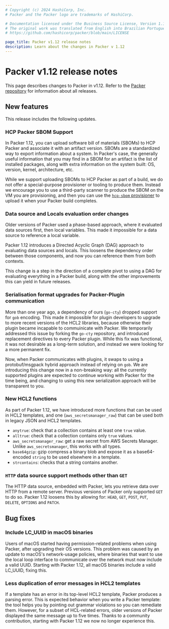 ```yaml
---
# Copyright (c) 2024 HashiCorp, Inc.
# Packer and the Packer logo are trademarks of HashiCorp.

# Documentation licensed under the Business Source License, Version 1.1.
# The original work was translated from English into Brazilian Portuguese.
# https://github.com/hashicorp/packer/blob/main/LICENSE

page_title: Packer v1.12 release notes
description: Learn about the changes in Packer v 1.12
---
```


# Packer v1.12 release notes

This page describes changes to Packer in v1.12. Refer to the [Packer repository](https://github.com/hashicorp/packer/releases) for information about all releases.

## New features

This release includes the following updates.

### HCP Packer SBOM Support

In Packer 1.12, you can upload software bill of materials (SBOMs) to HCP Packer and associate it with an artifact version.
SBOMs are a standardized way to export information about a system.
In Packer's case, the generally useful information that you may find in a SBOM for an artifact is the list of installed packages, along with extra information on the system built: OS, version, kernel, architecture, etc.

While we support uploading SBOMs to HCP Packer as part of a build, we do not offer a special-purpose provisioner or tooling to produce them.
Instead we encourage you to use a third-party scanner to produce the SBOM on the VM you are provisioning, and then you can use the [`hcp-sbom` provisioner](https://developer.hashicorp.com/packer/docs/provisioners/hcp-sbom) to upload it when your Packer build completes.

### Data source and Locals evaluation order changes

Older versions of Packer used a phase-based approach, where it evaluated data sources first, then local variables.
This made it impossible for a data source to reference a local variable.

Packer 1.12 introduces a Directed Acyclic Graph (DAG) approach to evaluating data sources and locals.
This loosens the dependency order between those components, and now you can reference them from both contexts.

This change is a step in the direction of a complete pivot to using a DAG for evaluating everything in a Packer build, along with the other improvements this can yield in future releases.

### Serialisation format upgrades for Packer-Plugin communication

More than one year ago, a dependency of ours (`go-cty`) dropped support for `gob` encoding.
This made it impossible for plugin developers to upgrade to more recent versions of the HCL2 libraries, because otherwise their plugin became incapable to commuinicate with Packer.
We temporarily addressed this issue by forking the `go-cty` repository, and introduced replacement directives to every Packer plugin.
While this fix was functional, it was not desirable as a long-term solution, and instead we were looking for a more permanent fix.

Now, when Packer communicates with plugins, it swaps to using a protobuf/msgpack hybrid approach instead of relying on `gob`.
We are introducing this change now in a non-breaking way: all the currently supported plugins are expected to continue working with Packer for the time being, and changing to using this new serialization approach will be transparent to you.

### New HCL2 functions

As part of Packer 1.12, we have introduced more functions that can be used in HCL2 templates, and one (`aws_secretsmanager_raw`) that can be used both in legacy JSON and HCL2 templates.

* `anytrue`: check that a collection contains at least one `true` value.
* `alltrue`: check that a collection contains only `true` values.
* `aws_secretsmanager_raw`: get a raw secret from AWS Secrets Manager. Unlike `aws_secretsmanager`, this works with all types.
* `base64gzip`: gzip compress a binary blob and expose it as a base64-encoded `string` to be used elsewhere in a template.
* `strcontains`: checks that a string contains another.

### `HTTP` data source support methods other than `GET`

The HTTP data source, embedded with Packer, lets you retrieve data over HTTP from a remote server.
Previous versions of Packer only supported `GET` to do so. Packer 1.12 loosens this by allowing for: `HEAD`, `GET`, `POST`, `PUT`, `DELETE`, `OPTIONS` and `PATCH`.

## Bug fixes

### Include LC_UUID in macOS binaries

Users of macOS started having permission-related problems when using Packer, after upgrading their OS versions.
This problem was caused by an update to macOS's network-usage policies, where binaries that want to use the local loop interface to communicate over the network must now include a valid UUID.
Starting with Packer 1.12, all macOS binaries include a valid LC_UUID, fixing this.

### Less duplication of error messages in HCL2 templates

If a template has an error in its top-level HCL2 template, Packer produces a parsing error.
This is expected behavior when you write a Packer template: the tool helps you by pointing out grammar violations so you can remediate them.
However, for a subset of HCL-related errors, older versions of Packer displayed the same message up to five times.
Thanks to a community contribution, starting with Packer 1.12 we now no longer experience this.
